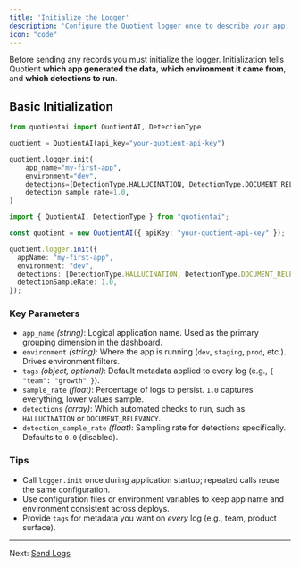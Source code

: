 ```yaml
---
title: 'Initialize the Logger'
description: 'Configure the Quotient logger once to describe your app, environment, and detections.'
icon: "code"
---
```


Before sending any records you must initialize the logger. Initialization tells Quotient **which app generated the data**, **which environment it came from**, and **which detections to run**.

## Basic Initialization

<CodeGroup>

```python logging.py
from quotientai import QuotientAI, DetectionType

quotient = QuotientAI(api_key="your-quotient-api-key")

quotient.logger.init(
    app_name="my-first-app",
    environment="dev",
    detections=[DetectionType.HALLUCINATION, DetectionType.DOCUMENT_RELEVANCY],
    detection_sample_rate=1.0,
)
```

```typescript logging.ts
import { QuotientAI, DetectionType } from "quotientai";

const quotient = new QuotientAI({ apiKey: "your-quotient-api-key" });

quotient.logger.init({
  appName: "my-first-app",
  environment: "dev",
  detections: [DetectionType.HALLUCINATION, DetectionType.DOCUMENT_RELEVANCY],
  detectionSampleRate: 1.0,
});
```

</CodeGroup>

### Key Parameters

* `app_name` *(string)*: Logical application name. Used as the primary grouping dimension in the dashboard.
* `environment` *(string)*: Where the app is running (`dev`, `staging`, `prod`, etc.). Drives environment filters.
* `tags` *(object, optional)*: Default metadata applied to every log (e.g., `{ "team": "growth" }`).
* `sample_rate` *(float)*: Percentage of logs to persist. `1.0` captures everything, lower values sample.
* `detections` *(array)*: Which automated checks to run, such as `HALLUCINATION` or `DOCUMENT_RELEVANCY`.
* `detection_sample_rate` *(float)*: Sampling rate for detections specifically. Defaults to `0.0` (disabled).

### Tips

* Call `logger.init` once during application startup; repeated calls reuse the same configuration.
* Use configuration files or environment variables to keep app name and environment consistent across deploys.
* Provide `tags` for metadata you want on *every* log (e.g., team, product surface).

---

Next: [Send Logs](./send-logs)
